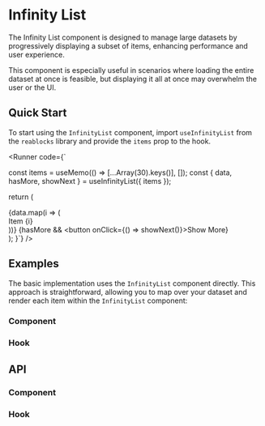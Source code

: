 
<Meta of={InfinityListStories} />

# Infinity List
The Infinity List component is designed to manage large datasets by progressively 
displaying a subset of items, enhancing performance and user experience. 

This component is especially useful in scenarios where loading the entire dataset at 
once is feasible, but displaying it all at once may overwhelm the user or the UI.

## Quick Start
To start using the `InfinityList` component, import `useInfinityList` from the `reablocks` library and provide the `items` prop to the hook.

<Runner code={`

  const items = useMemo(() => [...Array(30).keys()], []);
  const { data, hasMore, showNext } = useInfinityList({ items });

  return (
    <div>
      {data.map(i => (
        <div key={i}>Item {i}</div>
      ))}
      {hasMore && <button onClick={() => showNext()}>Show More</button>}
    </div>
  );
}`}
/>

## Examples
The basic implementation uses the `InfinityList` component directly. 
This approach is straightforward, allowing you to map over your dataset and render each item within the `InfinityList` component:

### Component
<ToggleCanvas of={InfinityListStories.Simple} storybook="components-data-infinitylist--simple" />

### Hook
<ToggleCanvas of={InfinityListStories.Hook} storybook="components-data-infinitylist--hook" />

## API
### Component
<PropsTable name="InfinityList" />

### Hook
<ParametersTable type="hooks" name="useInfinityList" />